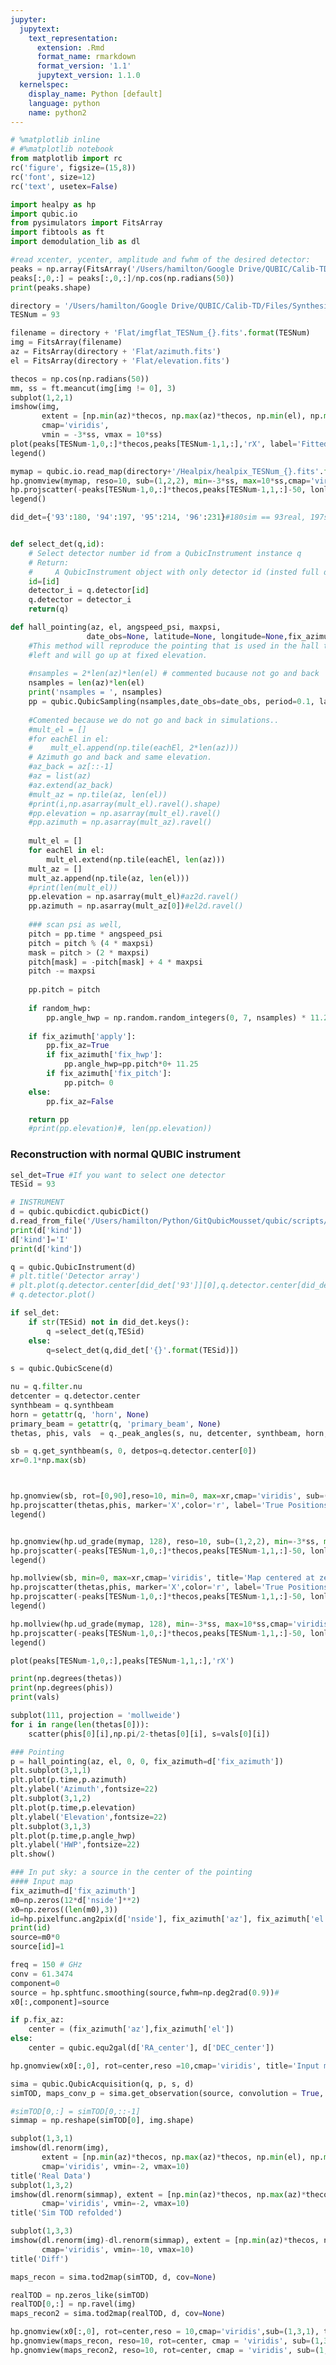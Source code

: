 ```yaml
---
jupyter:
  jupytext:
    text_representation:
      extension: .Rmd
      format_name: rmarkdown
      format_version: '1.1'
      jupytext_version: 1.1.0
  kernelspec:
    display_name: Python [default]
    language: python
    name: python2
---
```


```python
# %matplotlib inline
# #%matplotlib notebook
from matplotlib import rc
rc('figure', figsize=(15,8))
rc('font', size=12)
rc('text', usetex=False)

import healpy as hp
import qubic.io
from pysimulators import FitsArray
import fibtools as ft
import demodulation_lib as dl
```

```python
#read xcenter, ycenter, amplitude and fwhm of the desired detector:
peaks = np.array(FitsArray('/Users/hamilton/Google Drive/QUBIC/Calib-TD/Files/Synthesized Beams/fitted_peaks.fits'))
peaks[:,0,:] = peaks[:,0,:]/np.cos(np.radians(50))
print(peaks.shape)

directory = '/Users/hamilton/Google Drive/QUBIC/Calib-TD/Files/Synthesized Beams/Synthesized_Beams_Files/150GHz-2019-04-06/'
TESNum = 93

filename = directory + 'Flat/imgflat_TESNum_{}.fits'.format(TESNum)
img = FitsArray(filename)
az = FitsArray(directory + 'Flat/azimuth.fits')
el = FitsArray(directory + 'Flat/elevation.fits')

thecos = np.cos(np.radians(50))
mm, ss = ft.meancut(img[img != 0], 3)
subplot(1,2,1)
imshow(img, 
       extent = [np.min(az)*thecos, np.max(az)*thecos, np.min(el), np.max(el)], 
       cmap='viridis',
       vmin = -3*ss, vmax = 10*ss)
plot(peaks[TESNum-1,0,:]*thecos,peaks[TESNum-1,1,:],'rX', label='Fitted')
legend()

mymap = qubic.io.read_map(directory+'/Healpix/healpix_TESNum_{}.fits'.format(TESNum))
hp.gnomview(mymap, reso=10, sub=(1,2,2), min=-3*ss, max=10*ss,cmap='viridis')
hp.projscatter(-peaks[TESNum-1,0,:]*thecos,peaks[TESNum-1,1,:]-50, lonlat=True, marker='X',color='r', label='Fitted')
legend()
```

```python
did_det={'93':180, '94':197, '95':214, '96':231}#180sim == 93real, 197sim == 94 real, 214sim == 95real, 231sim == 96real 


def select_det(q,id):
    # Select detector number id from a QubicInstrument instance q
    # Return:
    #     A QubicInstrument object with only detector id (insted full detector array)
    id=[id]
    detector_i = q.detector[id]
    q.detector = detector_i
    return(q)

def hall_pointing(az, el, angspeed_psi, maxpsi,
                 date_obs=None, latitude=None, longitude=None,fix_azimuth=None,random_hwp=True):
    #This method will reproduce the pointing that is used in the hall to take the data. Will start from bottom
    #left and will go up at fixed elevation.
    
    #nsamples = 2*len(az)*len(el) # commented bucause not go and back
    nsamples = len(az)*len(el)
    print('nsamples = ', nsamples)
    pp = qubic.QubicSampling(nsamples,date_obs=date_obs, period=0.1, latitude=latitude,longitude=longitude)
    
    #Comented because we do not go and back in simulations.. 
    #mult_el = []
    #for eachEl in el:
    #    mult_el.append(np.tile(eachEl, 2*len(az)))
    # Azimuth go and back and same elevation. 
    #az_back = az[::-1]
    #az = list(az)
    #az.extend(az_back)
    #mult_az = np.tile(az, len(el))
    #print(i,np.asarray(mult_el).ravel().shape)
    #pp.elevation = np.asarray(mult_el).ravel()
    #pp.azimuth = np.asarray(mult_az).ravel()
    
    mult_el = []
    for eachEl in el:
        mult_el.extend(np.tile(eachEl, len(az)))
    mult_az = []
    mult_az.append(np.tile(az, len(el)))
    #print(len(mult_el))
    pp.elevation = np.asarray(mult_el)#az2d.ravel()
    pp.azimuth = np.asarray(mult_az[0])#el2d.ravel()
    
    ### scan psi as well,
    pitch = pp.time * angspeed_psi
    pitch = pitch % (4 * maxpsi)
    mask = pitch > (2 * maxpsi)
    pitch[mask] = -pitch[mask] + 4 * maxpsi
    pitch -= maxpsi
    
    pp.pitch = pitch
    
    if random_hwp:
        pp.angle_hwp = np.random.random_integers(0, 7, nsamples) * 11.25
        
    if fix_azimuth['apply']:
        pp.fix_az=True
        if fix_azimuth['fix_hwp']:
            pp.angle_hwp=pp.pitch*0+ 11.25
        if fix_azimuth['fix_pitch']:
            pp.pitch= 0
    else:
        pp.fix_az=False

    return pp
    #print(pp.elevation)#, len(pp.elevation))
```

### Reconstruction with normal QUBIC instrument

```python
sel_det=True #If you want to select one detector
TESid = 93

# INSTRUMENT
d = qubic.qubicdict.qubicDict()
d.read_from_file('/Users/hamilton/Python/GitQubicMousset/qubic/scripts/pointsource/global_source_oneDet.dict')
print(d['kind'])
d['kind']='I'
print(d['kind'])

q = qubic.QubicInstrument(d)
# plt.title('Detector array')
# plt.plot(q.detector.center[did_det['93']][0],q.detector.center[did_det['93']][1], 'ko')
# q.detector.plot()

if sel_det:
    if str(TESid) not in did_det.keys():
        q =select_det(q,TESid)
    else:
        q=select_det(q,did_det['{}'.format(TESid)])
        
s = qubic.QubicScene(d)

nu = q.filter.nu
detcenter = q.detector.center
synthbeam = q.synthbeam
horn = getattr(q, 'horn', None)
primary_beam = getattr(q, 'primary_beam', None)
thetas, phis, vals  = q._peak_angles(s, nu, detcenter, synthbeam, horn, primary_beam)

sb = q.get_synthbeam(s, 0, detpos=q.detector.center[0])
xr=0.1*np.max(sb)



hp.gnomview(sb, rot=[0,90],reso=10, min=0, max=xr,cmap='viridis', sub=(1,2,1), title='Centered at zenith')
hp.projscatter(thetas,phis, marker='X',color='r', label='True Positions')
legend()


hp.gnomview(hp.ud_grade(mymap, 128), reso=10, sub=(1,2,2), min=-3*ss, max=10*ss,cmap='viridis', title='centered at (0,0)')
hp.projscatter(-peaks[TESNum-1,0,:]*thecos,peaks[TESNum-1,1,:]-50, lonlat=True, marker='X',color='r', label='Fitted')
legend()
```

```python
hp.mollview(sb, min=0, max=xr,cmap='viridis', title='Map centered at zenith')
hp.projscatter(thetas,phis, marker='X',color='r', label='True Positions', alpha=0.4)
hp.projscatter(-peaks[TESNum-1,0,:]*thecos,peaks[TESNum-1,1,:]-50, lonlat=True, marker='X',color='g', label='Fitted', alpha=0.4)
legend()
```

```python
hp.mollview(hp.ud_grade(mymap, 128), min=-3*ss, max=10*ss,cmap='viridis', title='centered at (0,0)')
hp.projscatter(-peaks[TESNum-1,0,:]*thecos,peaks[TESNum-1,1,:]-50, lonlat=True, marker='X',color='g', label='Fitted', alpha=0.4)
legend()
```

```python
plot(peaks[TESNum-1,0,:],peaks[TESNum-1,1,:],'rX')
```

```python
print(np.degrees(thetas))
print(np.degrees(phis))
print(vals)

subplot(111, projection = 'mollweide')
for i in range(len(thetas[0])):
    scatter(phis[0][i],np.pi/2-thetas[0][i], s=vals[0][i])

```

```python
### Pointing
p = hall_pointing(az, el, 0, 0, fix_azimuth=d['fix_azimuth'])
plt.subplot(3,1,1)
plt.plot(p.time,p.azimuth)
plt.ylabel('Azimuth',fontsize=22)
plt.subplot(3,1,2)
plt.plot(p.time,p.elevation)
plt.ylabel('Elevation',fontsize=22)
plt.subplot(3,1,3)
plt.plot(p.time,p.angle_hwp)
plt.ylabel('HWP',fontsize=22)
plt.show()

```

```python
### In put sky: a source in the center of the pointing
#### Input map
fix_azimuth=d['fix_azimuth']
m0=np.zeros(12*d['nside']**2)
x0=np.zeros((len(m0),3))
id=hp.pixelfunc.ang2pix(d['nside'], fix_azimuth['az'], fix_azimuth['el'],lonlat=True)
print(id)
source=m0*0
source[id]=1

freq = 150 # GHz
conv = 61.3474
component=0
source = hp.sphtfunc.smoothing(source,fwhm=np.deg2rad(0.9))#
x0[:,component]=source

if p.fix_az:
    center = (fix_azimuth['az'],fix_azimuth['el'])
else:
    center = qubic.equ2gal(d['RA_center'], d['DEC_center'])

hp.gnomview(x0[:,0], rot=center,reso =10,cmap='viridis', title='Input map')
```

```python
sima = qubic.QubicAcquisition(q, p, s, d)
simTOD, maps_conv_p = sima.get_observation(source, convolution = True, noiseless=True)

#simTOD[0,:] = simTOD[0,::-1]
simmap = np.reshape(simTOD[0], img.shape)

subplot(1,3,1)
imshow(dl.renorm(img), 
       extent = [np.min(az)*thecos, np.max(az)*thecos, np.min(el), np.max(el)], 
       cmap='viridis', vmin=-2, vmax=10)
title('Real Data')
subplot(1,3,2)
imshow(dl.renorm(simmap), extent = [np.min(az)*thecos, np.max(az)*thecos, np.min(el), np.max(el)], 
       cmap='viridis', vmin=-2, vmax=10)
title('Sim TOD refolded')

subplot(1,3,3)
imshow(dl.renorm(img)-dl.renorm(simmap), extent = [np.min(az)*thecos, np.max(az)*thecos, np.min(el), np.max(el)], 
       cmap='viridis', vmin=-10, vmax=10)
title('Diff')

```

```python
maps_recon = sima.tod2map(simTOD, d, cov=None)

realTOD = np.zeros_like(simTOD)
realTOD[0,:] = np.ravel(img)
maps_recon2 = sima.tod2map(realTOD, d, cov=None)
```

```python
hp.gnomview(x0[:,0], rot=center,reso = 10,cmap='viridis',sub=(1,3,1), title='Input map', min=0)
hp.gnomview(maps_recon, reso=10, rot=center, cmap = 'viridis', sub=(1,3,2), title='Reconstructed form sim TOD', min=0)
hp.gnomview(maps_recon2, reso=10, rot=center, cmap = 'viridis', sub=(1,3,3), title='Reconstructed form Real TOD',min=0)
```

```python

```

```python

```

```python

```

```python

```

```python

```

```python

```

```python

```

```python

```

```python

```

```python

```

```python

```

```python

```
